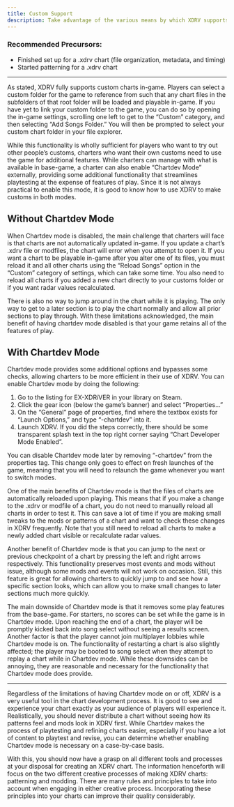 ```yaml
---
title: Custom Support
description: Take advantage of the various means by which XDRV supports custom charts.
---
```


### Recommended Precursors:

- Finished set up for a .xdrv chart (file organization, metadata, and timing)
- Started patterning for a .xdrv chart

---

As stated, XDRV fully supports custom charts in-game. Players can select a custom folder for the game to reference from such that any chart files in the subfolders of that root folder will be loaded and playable in-game. If you have yet to link your custom folder to the game, you can do so by opening the in-game settings, scrolling one left to get to the “Custom” category, and then selecting “Add Songs Folder.” You will then be prompted to select your custom chart folder in your file explorer.

While this functionality is wholly sufficient for players who want to try out other people’s customs, charters who want their own customs need to use the game for additional features. While charters can manage with what is available in base-game, a charter can also enable “Chartdev Mode” externally, providing some additional functionality that streamlines playtesting at the expense of features of play. Since it is not always practical to enable this mode, it is good to know how to use XDRV to make customs in both modes.

## Without Chartdev Mode

When Chartdev mode is disabled, the main challenge that charters will face is that charts are not automatically updated in-game. If you update a chart’s .xdrv file or modfiles, the chart will error when you attempt to open it. If you want a chart to be playable in-game after you alter one of its files, you must reload it and all other charts using the “Reload Songs” option in the “Custom” category of settings, which can take some time. You also need to reload all charts if you added a new chart directly to your customs folder or if you want radar values recalculated.

There is also no way to jump around in the chart while it is playing. The only way to get to a later section is to play the chart normally and allow all prior sections to play through. With these limitations acknowledged, the main benefit of having chartdev mode disabled is that your game retains all of the features of play.

## With Chartdev Mode

Chartdev mode provides some additional options and bypasses some checks, allowing charters to be more efficient in their use of XDRV. You can enable Chartdev mode by doing the following: 

1. Go to the listing for EX-XDRiVER in your library on Steam.
2. Click the gear icon (below the game’s banner) and select “Properties…”
3. On the “General” page of properties, find where the textbox exists for “Launch Options,” and type “-chartdev” into it.
4. Launch XDRV. If you did the steps correctly, there should be some transparent splash text in the top right corner saying “Chart Developer Mode Enabled”.

You can disable Chartdev mode later by removing “-chartdev” from the properties tag. This change only goes to effect on fresh launches of the game, meaning that you will need to relaunch the game whenever you want to switch modes.

One of the main benefits of Chartdev mode is that the files of charts are automatically reloaded upon playing. This means that if you make a change to the .xdrv or modfile of a chart, you do not need to manually reload all charts in order to test it. This can save a lot of time if you are making small tweaks to the mods or patterns of a chart and want to check these changes in XDRV frequently. Note that you still need to reload all charts to make a newly added chart visible or recalculate radar values.

Another benefit of Chartdev mode is that you can jump to the next or previous checkpoint of a chart by pressing the left and right arrows respectively. This functionality preserves most events and mods without issue, although some mods and events will not work on occasion. Still, this feature is great for allowing charters to quickly jump to and see how a specific section looks, which can allow you to make small changes to later sections much more quickly.

The main downside of Chartdev mode is that it removes some play features from the base-game. For starters, no scores can be set while the game is in Chartdev mode. Upon reaching the end of a chart, the player will be promptly kicked back into song select without seeing a results screen. Another factor is that the player cannot join multiplayer lobbies while Chartdev mode is on. The functionality of restarting a chart is also slightly affected; the player may be booted to song select when they attempt to replay a chart while in Chartdev mode. While these downsides can be annoying, they are reasonable and necessary for the functionality that Chartdev mode does provide.

---

Regardless of the limitations of having Chartdev mode on or off, XDRV is a very useful tool in the chart development process. It is good to see and experience your chart exactly as your audience of players will experience it. Realistically, you should never distribute a chart without seeing how its patterns feel and mods look in XDRV first. While Chartdev makes the process of playtesting and refining charts easier, especially if you have a lot of content to playtest and revise, you can determine whether enabling Chartdev mode is necessary on a case-by-case basis.

With this, you should now have a grasp on all different tools and processes at your disposal for creating an XDRV chart. The information henceforth will focus on the two different creative processes of making XDRV charts: patterning and modding. There are many rules and principles to take into account when engaging in either creative process. Incorporating these principles into your charts can improve their quality considerably.
